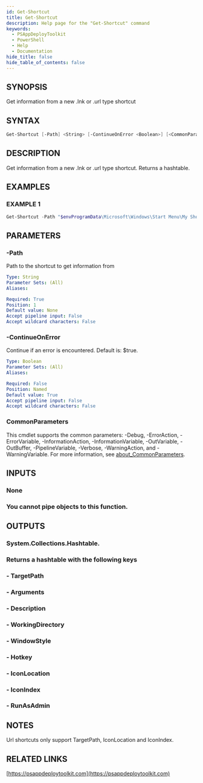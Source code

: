 ```yaml
---
id: Get-Shortcut
title: Get-Shortcut
description: Help page for the "Get-Shortcut" command
keywords:
  - PSAppDeployToolkit
  - PowerShell
  - Help
  - Documentation
hide_title: false
hide_table_of_contents: false
---
```


## SYNOPSIS

Get information from a new .lnk or .url type shortcut

## SYNTAX

```powershell
Get-Shortcut [-Path] <String> [-ContinueOnError <Boolean>] [<CommonParameters>]
```

## DESCRIPTION

Get information from a new .lnk or .url type shortcut.
Returns a hashtable.

## EXAMPLES

### EXAMPLE 1

```powershell
Get-Shortcut -Path "$envProgramData\Microsoft\Windows\Start Menu\My Shortcut.lnk"
```

## PARAMETERS

### -Path

Path to the shortcut to get information from

```yaml
Type: String
Parameter Sets: (All)
Aliases:

Required: True
Position: 1
Default value: None
Accept pipeline input: False
Accept wildcard characters: False
```

### -ContinueOnError

Continue if an error is encountered.
Default is: $true.

```yaml
Type: Boolean
Parameter Sets: (All)
Aliases:

Required: False
Position: Named
Default value: True
Accept pipeline input: False
Accept wildcard characters: False
```

### CommonParameters

This cmdlet supports the common parameters: -Debug, -ErrorAction, -ErrorVariable, -InformationAction, -InformationVariable, -OutVariable, -OutBuffer, -PipelineVariable, -Verbose, -WarningAction, and -WarningVariable. For more information, see [about_CommonParameters](http://go.microsoft.com/fwlink/?LinkID=113216).

## INPUTS

### None

### You cannot pipe objects to this function.

## OUTPUTS

### System.Collections.Hashtable.

### Returns a hashtable with the following keys

### - TargetPath

### - Arguments

### - Description

### - WorkingDirectory

### - WindowStyle

### - Hotkey

### - IconLocation

### - IconIndex

### - RunAsAdmin

## NOTES

Url shortcuts only support TargetPath, IconLocation and IconIndex.

## RELATED LINKS

[https://psappdeploytoolkit.com](https://psappdeploytoolkit.com)
